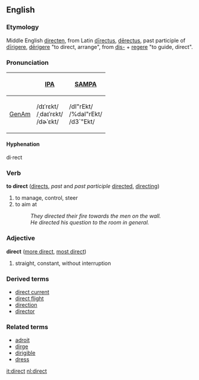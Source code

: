 ==English==
===Etymology===
Middle English [[directen]], from Latin [[directus|dīrectus]], [[derectus|dērectus]], past participle of [[dirigere|dīrigere]], [[derigere|dērigere]] "to direct, arrange", from [[dis-]] + [[regere]] "to guide, direct".

===Pronunciation===
{| border=1 cellpadding=5
! !! [[w:IPA|IPA]] !! [[w:SAMPA|SAMPA]]
|-
! [[GenAm]]
| /dɪˈrɛkt/ <br> /ˌdaɪˈrɛkt/ <br> /dɚˈɛkt/ || /dI"rEkt/ <br> /%daI"rEkt/ <br> /d3`"Ekt/
|}

====Hyphenation====
di·rect

===Verb===
'''to direct''' ([[directs]], ''past'' and ''past participle'' [[directed]], [[directing]])
#to manage, control, steer
#to aim at
#:''They directed their fire towards the men on the wall.''
#:''He directed his question to the room in general.''

===Adjective===
'''direct''' ([[more direct]], [[most direct]])
#straight, constant, without interruption

===Derived terms===
*[[direct current]]
*[[direct flight]]
*[[direction]]
*[[director]]

===Related terms===
*[[adroit]]
*[[dirge]]
*[[dirigible]]
*[[dress]]

[[it:direct]]
[[nl:direct]]